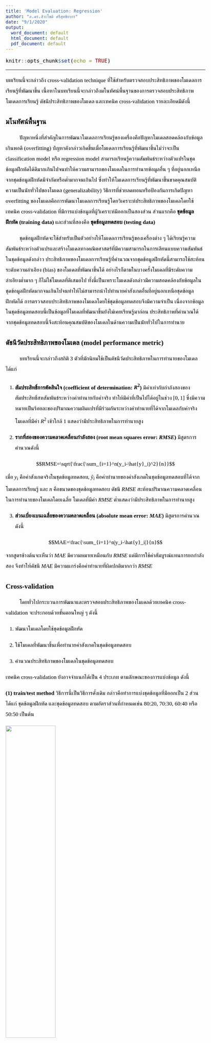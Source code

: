 ```yaml
---
title: 'Model Evaluation: Regression'
author: "อ.ดร.สิวะโชติ ศรีสุทธิยากร"
date: "9/1/2020"
output:
  word_document: default
  html_document: default
  pdf_document: default
---
```



<style>
@import url('https://fonts.googleapis.com/css2?family=Pridi:wght@200&family=Sarabun:wght@200;300&family=Taviraj:wght@200&family=Trirong:wght@300&display=swap');

body{
    font-family: 'Taviraj', serif;
    font-size: 13pt;
    color: black;
    line-height:1.9em;
}

code.r{
  font-size: 16px;
}

pre {
  font-size: 16px
}

/* Headers */
h1,h2,h3,h4,h5,h6{
  font-size: 16pt;
    font-family: 'Trirong', serif;
    }
</style> 



```r
knitr::opts_chunk$set(echo = TRUE)
```

---


บทเรียนนี้จะกล่าวถึง cross-validation technique ที่ใช้สำหรับตรวจสอบประสิทธิภาพของโมเดลการเรียนรู้ที่พัฒนาขึ้น เนื้อหาในบทเรียนนี้จะกล่าวถึงมโนทัศน์พื้นฐานของการตรวจสอบประสิทธิภาพโมเดลการเรียนรู้ ดัชนีประสิทธิภาพของโมเดล และเทคนิค cross-validation รายละเอียดมีดังนี้

# **มโนทัศน์พื้นฐาน**

<p style="text-indent:2.5em;">ปัญหาหนึ่งที่สำคัญในการพัฒนาโมเดลการเรียนรู้ของเครื่องคือปัญหาโมเดลสอดคล้องกับข้อมูลเกินพอดี (overfitting) ปํญหาดังกล่าวเกิดขึ้นเมื่อโมเดลการเรียนรู้ที่พัฒนาขึ้นไม่ว่าจะเป็น classification model หรือ regression model สามารถเรียนรู้ความสัมพันธ์ระหว่างตัวแปรในชุดข้อมูลฝึกหัดได้ดีมากเกินไปจนทำให้ความสามารถของโมเดลในการทำนายข้อมูลอื่น ๆ ที่อยู่นอกเหนือจากชุดข้อมูลฝึกหัดมีจำกัดหรือต่ำมากจนเกินไป ซึ่งทำให้โมเดลการเรียนรู้ที่พัฒนาขึ้นขาดคุณสมบัติความเป็นนัยทั่วไปของโมเดล (generalizability) วิธีการที่ช่วยลดทอนหรือป้องกันการเกิดปัญหา overfitting ของโมเดลคือการพัฒนาโมเดลการเรียนรู้โดยวิเคราะห์ประสิทธิภาพของโมเดลโดยใช้เทคนิค cross-validation ที่มีการแบ่งข้อมูลที่ผู้วิเคราะห์มีออกเป็นสองส่วน ส่วนแรกคือ **ชุดข้อมูลฝึกหัด (training data)** และส่วนที่สองคือ **ชุดข้อมูลทดสอบ (testing data)** </p>

<p style="text-indent:2.5em;">ชุดข้อมูลฝึกหัดจะใช้สำหรับเป็นตัวอย่างให้โมเดลการเรียนรู้ของเครื่องต่าง ๆ ได้เรียนรู้ความสัมพันธ์ระหว่างตัวแปรและสร้างโมเดลทางคณิตศาสตร์ที่มีความสามารถในการเลียนแบบความสัมพันธ์ในชุดข้อมูลดังกล่าว ประสิทธิภาพของโมเดลการเรียนรู้ที่คำนวณจากชุดข้อมูลฝึกหัดนี้สามารถใช้สะท้อนระดับความลำเอียง (bias) ของโมเดลที่พัฒนาขึ้นได้ อย่างไรก็ตามในบางครั้งโมเดลที่มีระดับความลำเอียงต่ำมาก ๆ ก็ไม่ใช่โมเดลที่ดีเสมอไป ทั้งนี้เป็นเพราะโมเดลดังกล่าวมีความสอดคล้องกับข้อมูลในชุดข้อมูลฝึกหัดมากจนเกินไปจนทำให้ไม่สามารถนำไปทำนายค่าสังเกตอื่นที่อยู่นอกเหนือชุดข้อมูลฝึกหัดได้ การตรวจสอบประสิทธิภาพของโมเดลโดยใช้ชุดข้อมูลทดสอบจึงมีความจำเป็น เนื่องจากข้อมูลในชุดข้อมูลทดสอบนี้เป็นข้อมูลที่โมเดลที่พัฒนาขึ้นยังไม่เคยเรียนรู้มาก่อน ประสิทธิภาพที่คำนวณได้จากชุดข้อมูลทดสอบนี้จึงสะท้อนคุณสมบัติของโมเดลในด้านความเป็นนัยทั่วไปในการทำนาย</p>


# **ดัชนีวัดประสิทธิภาพของโมเดล (model performance metric)**

<p style="text-indent:2.5em;">บทเรียนนี้จะกล่าวถึงสถิติ 3 ตัวที่มักนิยมใช้เป็นดัชนีวัดประสิทธิภาพในการทำนายของโมเดล ได้แก่</p>

1. **สัมประสิทธิ์การตัดสินใจ (coefficient of determination: $R^2$)** มีค่าเท่ากับกำลังสองของสัมประสิทธิ์สหสัมพันธ์ระหว่างค่าทำนายกับค่าจริง ทำให้มีค่าที่เป็นไปได้อยู่ในช่วง $[0,1]$ ซึ่งมีความหมายเป็นร้อยละของปริมาณความผันแปรที่มีร่วมกันระหว่างค่าทำนายที่ได้จากโมเดลกับค่าจริง โมเดลที่มีค่า $R^2$ เข้าใกล้ 1 แสดงว่ามีประสิทธิภาพในการทำนายสูง

2. **รากที่สองของความคลาดเคลื่อนกำลังสอง (root mean squares error: $RMSE$)** มีสูตรการคำนวณดังนี้

$$RMSE=\sqrt{\frac{\sum_{i=1}^n(y_i-\hat{y}_i)^2}{n}}$$
เมื่อ $y_i$ คือค่าสังเกตจริงในชุดข้อมูลทดสอบ, $\hat{y}_i$ คือค่าทำนายของค่าสังเกตในชุดข้อมูลทดสอบที่ได้จากโมเดลการเรียนรู้ และ $n$ คือขนาดของชุดข้อมูลทดสอบ ดัชนี $RMSE$ สะท้อนปริมาณความคลาดเคลื่อนในการทำนายของโมเดลโดยเฉลี่ย โมเดลที่มีค่า $RMSE$ ต่ำแสดงว่ามีประสิทธิภาพในการทำนายสูง

3. **ส่วนเบี่ยงเบนเฉลี่ยของความคลาดเคลื่อน (absolute mean error: $MAE$)** มีสูตรการคำนวณดังนี้

$$MAE=\frac{\sum_{i=1}^n|y_i-\hat{y}_i|}{n}$$
จากสูตรข้างต้นจะเห็นว่า $MAE$ มีความหมายเหมือนกับ $RMSE$ แต่มีการใช้ค่าสัมบูรณ์แทนการยกกำลังสอง จึงทำให้ดัชนี $MAE$ มีความแกร่งคือค่าทำนายที่ผิดปกติมากกว่า $RMSE$



# **Cross-validation**

<p style="text-indent:2.5em;">โดยทั่วไปกระบวนการพัฒนาและตรวจสอบประสิทธิภาพของโมเดลด้วยเทคนิค cross-validation จะประกอบด้วยขั้นตอนใหญ่ ๆ ดังนี้</p>

1. พัฒนาโมเดลโดยใช้ชุดข้อมูลฝึกหัด

2. ใช้โมเดลที่พัฒนาขึ้นเพื่อทำนายค่าสังเกตในชุดข้อมูลทดสอบ

3. คำนวณประสิทธิภาพของโมเดลในชุดข้อมูลทดสอบ

เทคนิค cross-validation ยังอาจจำแนกได้เป็น 4 ประเภท ตามลักษณะของการแบ่งข้อมูล ดังนี้

**(1) train/test method** วิธีการนี้เป็นวิธีการดั้งเดิม กล่าวคือทำการแบ่งชุดข้อมูลที่มีออกเป็น 2 ส่วนได้แก่ ชุดข้อมูลฝึกหัด และชุดข้อมูลทดสอบ ตามอัตราส่วนที่กำหนดเช่น 80:20, 70:30, 60:40 หรือ 50:50 เป็นต้น


![](/Users/siwachoat/Library/Mobile Documents/com~apple~CloudDocs/github/ssiwacho/2758501/ssiwacho.github.io/2758688/week1/Screen Shot 2563-08-16 at 12.13.22.png){width=50%}


ตัวอย่างต่อไปนี้แสดงการตรวจสอบประสิทธิภาพของโมเดลโดยใช้ train/test method ใช้ข้อมูลที่ใช้เป็นตัวอย่างคือชุดข้อมูล state.x77 ที่เก็บรวบรวมข้อมูลอัตราการฆาตกรรม (Murder) กับสภาพทางเศรษฐกิจ สังคม และภูมิศาสตร์ของแต่ละรัฐในประเทศอเมริกา

```r
dat<-data.frame(state.x77) #import and convert data into data.frame
str(dat) #exploring dat
```

```r
library(caret)
train.id<-createDataPartition(dat$Murder,p=0.6,list=F) #split the data
train.dat<-dat[train.id,] #training dataset
test.dat<-dat[-train.id,] #testing dataset

#trainthe regression model using lm() function
fit<-lm(Murder~., data=train.dat)

#calculate predictions and compute performance metric from testing data
pred<-predict(fit,test.dat)
# plot scatter plot between prediction and real value
plot(pred,test.dat$Murder,xlab="predicted value",ylab="real observation",pch=16)
```

**Performance metric**

```r
# performance metric
performance<-data.frame(R2(pred,test.dat$Murder),
                        RMSE(pred,test.dat$Murder),
                        MAE(pred,test.dat$Murder))
names(performance)<-c("R2","RMSE","MAE")
performance
```

วิธี train/test เป็นวิธีที่มีประสิทธิภาพดีในกรณีที่ผู้วิเคราะห์มีข้อมูลจำนวนมาก อย่างไรก็ตามวิธีการนี้ก็มีข้อสังเกตคือ โมเดลทำนายที่พัฒนาขึ้นพัฒนาจากข้อมูลในชุดข้อมูลฝึกหัดซึ่งเป็นข้อมูลเพียงบางส่วนของข้อมูลทั้งหมด จึงอาจทำให้โมเดลเกิดความลำเอียงได้ โดยเฉพาะในกรณีที่ข้อมูลมีจำนวนไม่มาก

</br>


**(2) Leave one out cross validation (LOOCV)** วิธีการนี้แบ่งข้อมูลออกเป็นสองส่วนเช่นเดียวกับวิธีการ train/test แต่มีความแตกต่างตรงลักษณะของการแบ่ง กล่าวคือวิธีการนี้จะแบ่งข้อมูล 1 ค่าไว้เป็นข้อมูลทดสอบ จากนั้นใช้ข้อมูลที่เหลือทั้งหมดเพื่อพัฒนาโมเดลสำหรับทำนายข้อมูล 1 ค่าในข้างต้น และเก็บผลประสิทธิภาพการทำนายข้อมูลดังกล่าวไว้ จากนั้นดำเนินกระบวนการข้างต้นซ้ำจนกว่าจะทดสอบข้อมูลครบทุกค่า และแล้วจึงคำนวณประสิทธิภาพของโมเดลจากค่าประสิทธิภาพการทำนายของข้อมูลที่เก็บไว้


ตัวอย่างต่อไปนี้แสดงการวิเคราะห์ประสิทธิภาพของโมเดลแบบ Leave one out cross validation โดยใช้ฟังก์ชัน `train()` ใน package-caret โดยใช้ข้อมูล `state.x77` ในข้างต้น 

```r
# specify training control
train.clt<-trainControl(method="LOOCV")

# train the regression model using train() function
fit<-train(Murder~., data=dat,method="lm", trControl=train.clt)

#print the LOOCV results
fit

#regression output
summary(fit)
```


วิธี LOOCV มีข้อดีคือโมเดลทำนายถูกพัฒนาข้อมูลทั้งหมดที่มี จึงทำให้โมเดลทำนายที่ได้มีความลำเอียงต่ำ อย่างไรก็ตามวิธีการนี้มีข้อจำกัดคือใช้ทรัพยากรในการคำนวณที่ค่อนข้างมาก โดยเฉพาะในกรณีที่ชุดข้อมูลมีขนาดใหญ่ นอกจากนี้วิธีการนี้ยังมีความไวต่อค่าทำนายที่ผิดปกติอีกด้วย 


**(3) K-fold cross-validation**

วิธีการนี้แตกต่างจาก LOOCV ตรงทีมีการแบ่งชุดข้อมูลออกเป็น k ส่วน ที่เรียกว่า k-fold จากนั้นเก็บข้อมูล 1 ชุดไว้เพื่อใช้ทดสอบประสิทธิภาพของโมเดล และใช้ชุดข้อมูล k-1 ชุดที่เหลือเพื่อพัฒนาโมเดลทำนายสำหรับทำนายค่าสังเกตในชุดข้อมูลที่เก็บไว้ในข้างต้น จากนั้นดำเนินกระบวนการข้างต้นซ้ำเพื่อสลับระหว่างชุดข้อมูลทดสอบ และชุดข้อมูลฝึกหัดจนครบ แล้วจึงคำนวณค่าประสิทธิภาพของโมเดลจากดัชนีวัดประสิทธิภาพจำนวน k ค่า รูปต่อไปนี้แสดงกระบวนการ 3-fold cross validation

![](/Users/siwachoat/Library/Mobile Documents/com~apple~CloudDocs/github/ssiwacho/2758501/ssiwacho.github.io/2758688/week1/Screen Shot 2563-08-16 at 12.18.04.png){width=70%}
```r
# specify the train control
train.clt<-trainControl(method="cv", number=10)

# train the regression model using train() function
fit<-train(Murder~., data=dat, method="lm", trControl=train.clt)

# print the CV results
fit
```


วิธีการนี้หากกำหนดให้จำนวน k มีค่ามากขึ้นเรื่อย ๆ ผลการวิเคราะห์ที่ได้จะมีค่าลู่เข้าหาวิธีการ LOOCV นอกจากนี้โมเดลทำนายที่ได้จะมีความลำเอียงลดลงตามจำนวน k ที่เพิ่มขึ้น อย่างไรก็ตามจากการวิจัยที่ผ่านมาพบว่า การกำหนดจำนวน k ที่เหมาะสมอาจกำหนดให้อยู่ในช่วงตั้งแต่ 5 ถึง 10 (ไม่ได้มีกฎเกณฑ์ตายตัว) Molinaro (2005) ทำการเปรียบเทียบประสิทธิภาพระหว่างเทคนิค LOOCV กับ 10-fold CV พบว่าให้ผลที่ไม่แตกต่างกัน แต่ประสิทธิภาพในการคำนวณของเทคนิค CV สามารถทำได้ไวกว่า นอกจากนี้ยังพบว่าการกำหนด k=2 หรือ k=3 ก่อให้เกิด bias ในการประมาณค่าประสิทธิภาพของโมเดลสูงมาก 


**(4) Repeated K-fold cross-validation**


เทคนิค repeated k-fold CV สามารถใช้เพื่อเสริมประสิทธิภาพให้กับเทคนิค CV ได้ เทคนิคนี้เป็นการทำ k-fold cross validation ซ้ำได้หลาย ๆ ครั้ง ซึ่งช่วยลดความลำเอียงของเทคนิค CV ในกรณีที่กำหนดให้ k มีจำนวนน้อย ๆ 

```r
train.clt<-trainControl(method="repeatedcv", number=5, repeats=5)
fit<-train(Murder~., data=dat, method="lm", trControl=train.clt)
fit
```

</br>

